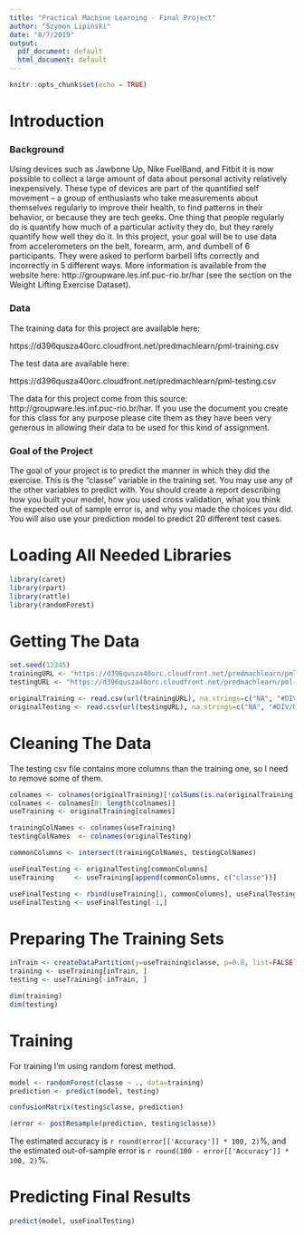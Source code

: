 ```yaml
---
title: "Practical Machine Learning - Final Project"
author: "Szymon Lipiński"
date: "8/7/2019"
output:
  pdf_document: default
  html_document: default
---
```


```r
knitr::opts_chunk$set(echo = TRUE)
```

# Introduction

### Background

Using devices such as Jawbone Up, Nike FuelBand, and Fitbit it is now possible to collect a large amount of data about personal activity relatively inexpensively. These type of devices are part of the quantified self movement – a group of enthusiasts who take measurements about themselves regularly to improve their health, to find patterns in their behavior, or because they are tech geeks. One thing that people regularly do is quantify how much of a particular activity they do, but they rarely quantify how well they do it. In this project, your goal will be to use data from accelerometers on the belt, forearm, arm, and dumbell of 6 participants. They were asked to perform barbell lifts correctly and incorrectly in 5 different ways. More information is available from the website here: http://groupware.les.inf.puc-rio.br/har (see the section on the Weight Lifting Exercise Dataset). 

### Data

The training data for this project are available here:

https://d396qusza40orc.cloudfront.net/predmachlearn/pml-training.csv

The test data are available here:

https://d396qusza40orc.cloudfront.net/predmachlearn/pml-testing.csv

The data for this project come from this source: http://groupware.les.inf.puc-rio.br/har. If you use the document you create for this class for any purpose please cite them as they have been very generous in allowing their data to be used for this kind of assignment. 

### Goal of the Project

The goal of your project is to predict the manner in which they did the exercise. This is the "classe" variable in the training set. You may use any of the other variables to predict with. You should create a report describing how you built your model, how you used cross validation, what you think the expected out of sample error is, and why you made the choices you did. You will also use your prediction model to predict 20 different test cases. 

# Loading All Needed Libraries

```r
library(caret)
library(rpart)
library(rattle)
library(randomForest)
```

# Getting The Data

```r
set.seed(12345)
trainingURL <- "https://d396qusza40orc.cloudfront.net/predmachlearn/pml-training.csv"
testingURL <- "https://d396qusza40orc.cloudfront.net/predmachlearn/pml-testing.csv"

originalTraining <- read.csv(url(trainingURL), na.strings=c("NA", "#DIV/0!", ""))
originalTesting <- read.csv(url(testingURL), na.strings=c("NA", "#DIV/0!", ""))

```

# Cleaning The Data

The testing csv file contains more columns than the training one, so I need to remove some of them.

```r

colnames <- colnames(originalTraining)[!colSums(is.na(originalTraining)) > 0]
colnames <- colnames[8: length(colnames)]
useTraining <- originalTraining[colnames]

trainingColNames <- colnames(useTraining)
testingColNames  <- colnames(originalTesting)

commonColumns <- intersect(trainingColNames, testingColNames)

useFinalTesting <- originalTesting[commonColumns]
useTraining     <- useTraining[append(commonColumns, c("classe"))]

useFinalTesting <- rbind(useTraining[1, commonColumns], useFinalTesting)
useFinalTesting <- useFinalTesting[-1,]


```

# Preparing The Training Sets

```r
inTrain <- createDataPartition(y=useTraining$classe, p=0.8, list=FALSE)
training <- useTraining[inTrain, ]
testing <- useTraining[-inTrain, ]
```

```r
dim(training)
dim(testing)
```

# Training

For training I'm using random forest method.

```r
model <- randomForest(classe ~ ., data=training)
prediction <- predict(model, testing)
```


```r
confusionMatrix(testing$classe, prediction)
```


```r
(error <- postResample(prediction, testing$classe))
```

The estimated accuracy is `r round(error[['Accuracy']] * 100, 2)`%, and the estimated out-of-sample error is `r round(100 - error[['Accuracy']] * 100, 2)`%.

# Predicting Final Results

```r
predict(model, useFinalTesting)
```

